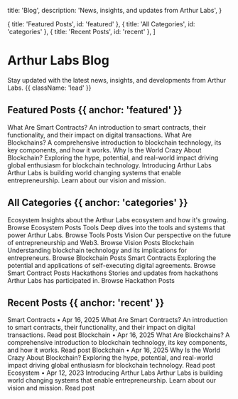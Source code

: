 
  title: 'Blog',
  description: 'News, insights, and updates from Arthur Labs',
}

  { title: 'Featured Posts', id: 'featured' },
  { title: 'All Categories', id: 'categories' },
  { title: 'Recent Posts', id: 'recent' },
]

<HeroPattern />

# Arthur Labs Blog

Stay updated with the latest news, insights, and developments from Arthur Labs. {{ className: 'lead' }}

## Featured Posts {{ anchor: 'featured' }}

<div className="not-prose mt-4 grid grid-cols-1 gap-8 border-t border-zinc-900/5 pt-10 dark:border-white/5 sm:grid-cols-2 xl:grid-cols-4">
  <Card href="/blogs/smart-contracts/what-are-smart-contracts">
    <Card.Title>What Are Smart Contracts?</Card.Title>
    <Card.Description>
      An introduction to smart contracts, their functionality, and their impact on digital transactions.
    </Card.Description>
  </Card>
  <Card href="/blogs/blockchain/what-are-blockchains">
    <Card.Title>What Are Blockchains?</Card.Title>
    <Card.Description>
      A comprehensive introduction to blockchain technology, its key components, and how it works.
    </Card.Description>
  </Card>
  <Card href="/blogs/blockchain/blockchain-mania">
    <Card.Title>Why Is the World Crazy About Blockchain?</Card.Title>
    <Card.Description>
      Exploring the hype, potential, and real-world impact driving global enthusiasm for blockchain technology.
    </Card.Description>
  </Card>
  <Card href="/blogs/ecosystem/introducing-arthur-labs">
    <Card.Title>Introducing Arthur Labs</Card.Title>
    <Card.Description>
      Arthur Labs is building world changing systems that enable entrepreneurship. Learn about our vision and mission.
    </Card.Description>
  </Card>
</div>

## All Categories {{ anchor: 'categories' }}

<div className="not-prose mt-4 grid grid-cols-1 gap-8 border-t border-zinc-900/5 pt-10 dark:border-white/5 sm:grid-cols-2 xl:grid-cols-4">
  <Card href="/blogs/ecosystem">
    <Card.Title>Ecosystem</Card.Title>
    <Card.Description>
      Insights about the Arthur Labs ecosystem and how it's growing.
    </Card.Description>
    <Card.Cta>Browse Ecosystem Posts</Card.Cta>
  </Card>
  <Card href="/blogs/tools">
    <Card.Title>Tools</Card.Title>
    <Card.Description>
      Deep dives into the tools and systems that power Arthur Labs.
    </Card.Description>
    <Card.Cta>Browse Tools Posts</Card.Cta>
  </Card>
  <Card href="/blogs/vision">
    <Card.Title>Vision</Card.Title>
    <Card.Description>
      Our perspective on the future of entrepreneurship and Web3.
    </Card.Description>
    <Card.Cta>Browse Vision Posts</Card.Cta>
  </Card>
  <Card href="/blogs/blockchain">
    <Card.Title>Blockchain</Card.Title>
    <Card.Description>
      Understanding blockchain technology and its implications for entrepreneurs.
    </Card.Description>
    <Card.Cta>Browse Blockchain Posts</Card.Cta>
  </Card>
  <Card href="/blogs/smart-contracts">
    <Card.Title>Smart Contracts</Card.Title>
    <Card.Description>
      Exploring the potential and applications of self-executing digital agreements.
    </Card.Description>
    <Card.Cta>Browse Smart Contract Posts</Card.Cta>
  </Card>
  <Card href="/blogs/hackathons">
    <Card.Title>Hackathons</Card.Title>
    <Card.Description>
      Stories and updates from hackathons Arthur Labs has participated in.
    </Card.Description>
    <Card.Cta>Browse Hackathon Posts</Card.Cta>
  </Card>
</div>

## Recent Posts {{ anchor: 'recent' }}

<div className="not-prose mt-4 grid grid-cols-1 gap-8 border-t border-zinc-900/5 pt-10 dark:border-white/5 sm:grid-cols-2 xl:grid-cols-4">
  <Card href="/blogs/smart-contracts/what-are-smart-contracts">
    <Card.Eyebrow>Smart Contracts • Apr 16, 2025</Card.Eyebrow>
    <Card.Title>What Are Smart Contracts?</Card.Title>
    <Card.Description>
      An introduction to smart contracts, their functionality, and their impact on digital transactions.
    </Card.Description>
    <Card.Cta>Read post</Card.Cta>
  </Card>
  <Card href="/blogs/blockchain/what-are-blockchains">
    <Card.Eyebrow>Blockchain • Apr 16, 2025</Card.Eyebrow>
    <Card.Title>What Are Blockchains?</Card.Title>
    <Card.Description>
      A comprehensive introduction to blockchain technology, its key components, and how it works.
    </Card.Description>
    <Card.Cta>Read post</Card.Cta>
  </Card>
  <Card href="/blogs/blockchain/blockchain-mania">
    <Card.Eyebrow>Blockchain • Apr 16, 2025</Card.Eyebrow>
    <Card.Title>Why Is the World Crazy About Blockchain?</Card.Title>
    <Card.Description>
      Exploring the hype, potential, and real-world impact driving global enthusiasm for blockchain technology.
    </Card.Description>
    <Card.Cta>Read post</Card.Cta>
  </Card>
  <Card href="/blogs/ecosystem/introducing-arthur-labs">
    <Card.Eyebrow>Ecosystem • Apr 12, 2023</Card.Eyebrow>
    <Card.Title>Introducing Arthur Labs</Card.Title>
    <Card.Description>
      Arthur Labs is building world changing systems that enable entrepreneurship. Learn about our vision and mission.
    </Card.Description>
    <Card.Cta>Read post</Card.Cta>
  </Card>
</div>